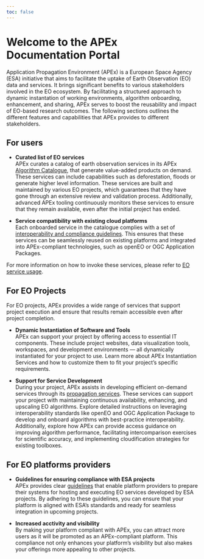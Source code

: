 ```yaml
---
toc: false
---
```


# Welcome to the APEx Documentation Portal

Application Propagation Environment (APEx) is a European Space Agency (ESA) initiative that aims to facilitate the uptake of Earth Observation (EO) data and services.
It brings significant benefits to various stakeholders involved in the EO ecosystem. By facilitating a structured approach to dynamic instantation of working environments, algorithm onboarding, enhancement, and sharing, APEx serves to boost the reusability and impact of EO-based research outcomes. The following sections outlines the different features and capabilities that APEx provides to different stakeholders.

## For users

* **Curated list of EO services** <br/>APEx curates a catalog of earth observation services in its APEx [Algorithm Catalogue](propagation/hosting.md#apex-algorithm-catalogue), that generate value-added products on demand. These services can include capabilities such as deforestation, floods or generate higher level information. These services are built and maintained by various EO projects, which guarantees that they have gone through an extensive review and validation process. Additionally, advanced APEx tooling continuously monitors these services to ensure that they remain available, even after the initial project has ended.

* **Service compatibility with existing cloud platforms**<br/>Each onboarded service in the catalogue complies with a set of [interoperability and compliance guidelines](interoperability/algohosting.md). This ensures that these services can be seamlessly reused on existing platforms and integrated into APEx-compliant technologies, such as openEO or OGC Application Packages. 

For more information on how to invoke these services, please refer to [EO service usage](./eo_service_usage.qmd).

## For EO Projects

For EO projects, APEx provides a wide range of services that support project execution and ensure that results remain accessible even after project completion.

* **Dynamic Instantiation of Software and Tools** <br/>APEx can support your project by offering access to essential IT components. These include project websites, data visualization tools, workspaces, and development environments — all dynamically instantiated for your project to use. Learn more about APEx Instantiation Services and how to customize them to fit your project’s specific requirements.

* **Support for Service Development** <br/>During your project, APEx assists in developing efficient on-demand services through its [propagation services](./propagation.md). These services can support your project with maintaining continuous availability, enhancing, and upscaling EO algorithms. Explore detailed instructions on leveraging interoperability standards like openEO and OGC Application Package to develop and onboard algorithms with best-practice interoperability. Additionally, explore how APEx can provide access guidance on improving algorithm performance, facilitating intercomparison exercises for scientific accuracy, and implementing cloudification strategies for existing toolboxes.

## For EO platforms providers

* **Guidelines for ensuring compliance with ESA projects**<br/> APEx provides clear [guidelines](interoperability/algohostingenv.md) that enable platform providers to prepare their systems for hosting and executing EO services developed by ESA projects. By adhering to these guidelines, you can ensure that your platform is aligned with ESA's standards and ready for seamless integration in upcoming projects.

* **Increased acctivity and visibility**<br/> By making your platform compliant with APEx, you can attract more users as it will be promoted as an APEx-compliant platform. This compliance not only enhances your platform's visibility but also makes your offerings more appealing to other projects.